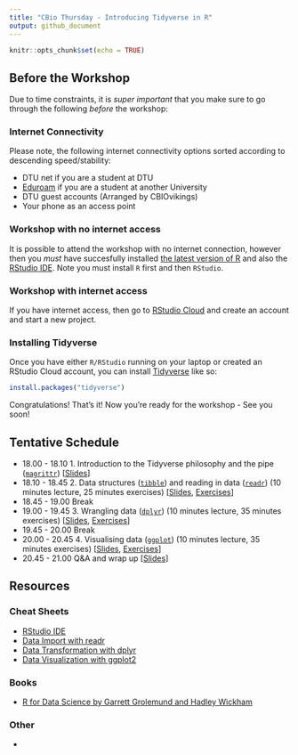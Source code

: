 ```yaml
---
title: "CBio Thursday - Introducing Tidyverse in R"
output: github_document
---
```


```r
knitr::opts_chunk$set(echo = TRUE)
```

## Before the Workshop

Due to time constraints, it is _super important_ that you make sure to go through the following _before_ the workshop:

### Internet Connectivity

Please note, the following internet connectivity options sorted according to descending speed/stability:

* DTU net if you are a student at DTU
* [Eduroam](https://www.eduroam.org/) if you are a student at another University
* DTU guest accounts (Arranged by CBIOvikings)
* Your phone as an access point

### Workshop with no internet access

It is possible to attend the workshop with no internet connection, however then
you _must_ have succesfully installed [the latest version of R](https://mirrors.dotsrc.org/cran/) and also the [RStudio IDE](https://www.rstudio.com/products/rstudio/download/#download). Note you must install `R` first and then `RStudio`.

### Workshop with internet access

If you have internet access, then go to [RStudio Cloud](https://rstudio.cloud/) and create an account and start a new project.

### Installing Tidyverse

Once you have either `R/RStudio` running on your laptop or created an RStudio Cloud account, you can install [Tidyverse](https://www.tidyverse.org/) like so:

```r
install.packages("tidyverse")
```

Congratulations! That's it! Now you're ready for the workshop - See you soon!

## Tentative Schedule

* 18.00 - 18.10 1. Introduction to the Tidyverse philosophy and the pipe ([`magrittr`](https://cran.r-project.org/web/packages/magrittr/README.html)) [[Slides](http://htmlpreview.github.io/?https://github.com/leonjessen/TidyThursday/blob/master/01_introduction/lecture/introduction_presentation.html)]
* 18.10 - 18.45 2. Data structures ([`tibble`](https://cran.r-project.org/web/packages/tibble/README.html)) and reading in data ([`readr`](https://cran.r-project.org/web/packages/readr/README.html)) (10 minutes lecture, 25 minutes exercises) [[Slides](), [Exercises]()]
* 18.45 - 19.00 Break
* 19.00 - 19.45 3. Wrangling data ([`dplyr`](https://cran.r-project.org/web/packages/dplyr/readme/README.html)) (10 minutes lecture, 35 minutes exercises) [[Slides](), [Exercises]()]
* 19.45 - 20.00 Break
* 20.00 - 20.45 4. Visualising data ([`ggplot`](https://cran.r-project.org/web/packages/ggplot2/readme/README.html)) (10 minutes lecture, 35 minutes exercises) [[Slides](), [Exercises]()]
* 20.45 - 21.00 Q&A and wrap up [[Slides]()]

## Resources

### Cheat Sheets

* [RStudio IDE](https://github.com/rstudio/cheatsheets/raw/master/rstudio-ide.pdf)
* [Data Import with readr](https://github.com/rstudio/cheatsheets/raw/master/data-import.pdf)
* [Data Transformation with dplyr](https://github.com/rstudio/cheatsheets/raw/master/data-transformation.pdf)
* [Data Visualization with ggplot2](https://github.com/rstudio/cheatsheets/raw/master/data-visualization-2.1.pdf)

### Books

* [R for Data Science by Garrett Grolemund and Hadley Wickham](https://r4ds.had.co.nz/)

### Other

* 
